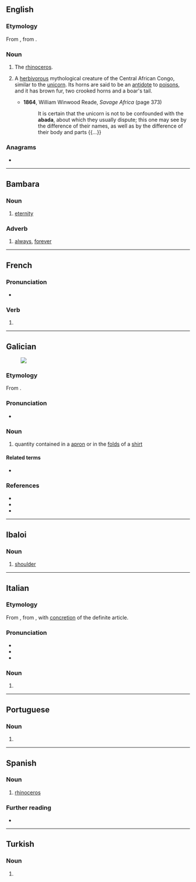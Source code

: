 {{also|abadá|Abadã}}
==English==

===Etymology===
From {{bor|en|pt|abada||female rhinoceros}}, from {{der|en|ms|badaq||rhinoceros}}.

===Noun===
{{en-noun}}

# {{lb|en|obsolete}} The [[rhinoceros]].
# {{lb|en|mythology}} A [[herbivorous]] mythological creature of the Central African Congo, similar to the [[unicorn]]. Its horns are said to be an [[antidote]] to [[poison]]s, and it has brown fur, two crooked horns and a boar's tail.
#* '''1864''', William Winwood Reade, ''Savage Africa'' (page 373)
#*: It is certain that the unicorn is not to be confounded with the '''abada''', about which they usually dispute; this one may see by the difference of their names, as well as by the difference of their body and parts {{...}}

===Anagrams===
* {{anagrams|en|a=aaabd|baaad}}

----

==Bambara==

===Noun===
{{head|bm|noun}}

# [[eternity]]

===Adverb===
{{head|bm|adverb}}

# [[always]], [[forever]]

----

==French==

===Pronunciation===
* {{homophones|abadas|abadât|lang=fr}}

===Verb===
{{head|fr|verb form}}

# {{inflection of|abader||3|s|phis|lang=fr}}

----

==Galician==
[[File:A fair Puritan.png|thumb|upright|]]
===Etymology===
From {{suffix|gl|aba|ada|t1=apron}}.

===Pronunciation===
* {{IPA|/aˈβaða̝/|lang=gl}}

===Noun===
{{gl-noun|f}}

# quantity contained in a [[apron]] or in the [[fold]]s of a [[shirt]]

====Related terms====
* {{l|gl|aba}}

===References===
* {{R:DDLG}}
* {{R:TILG}}
* {{R:TLPGP}}
<references/>

----

==Ibaloi==

===Noun===
{{head|ibl|noun}}

# {{lb|ibl|anatomy}} [[shoulder]]

----

==Italian==

===Etymology===
From {{bor|it|pt|abada||female rhinoceros}}, from {{m|pt|[[a]] [[bada]]||the rhinoceros}}, with [[concretion]] of the definite article.

===Pronunciation===
* {{it-IPA|abàda}}
* {{it-stress|abàda}}
* {{hyph|a|ba|da|lang=it}}

===Noun===
{{it-noun|m}} {{it-noun|f}}

# {{altform|bada|t=[[rhinoceros]]|lang=it}}

----

==Portuguese==

===Noun===
{{pt-noun|f}}

# {{alternative form of|bada|lang=pt|gloss=rhinoceros}}

----

==Spanish==

===Noun===
{{es-noun|f}}

# {{lb|es|obsolete}} [[rhinoceros]]
#: {{syn|es|rinoceronte}}

===Further reading===
* {{R:DRAE 2001}}

----

==Turkish==

===Noun===
{{head|tr|noun form}}

# {{inflection of|aba||loc|s|lang=tr}}